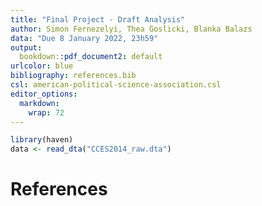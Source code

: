 ```yaml
---
title: "Final Project - Draft Analysis"
author: Simon Fernezelyi, Thea Goslicki, Blanka Balazs
data: "Due 8 January 2022, 23h59"
output:
  bookdown::pdf_document2: default
urlcolor: blue
bibliography: references.bib
csl: american-political-science-association.csl
editor_options: 
  markdown: 
    wrap: 72
---
```


\newpage

```r
library(haven)
data <- read_dta("CCES2014_raw.dta")
```

\newpage

# References

